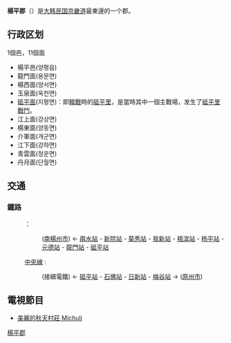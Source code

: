 {{Infobox settlement
| name                    = 杨平郡
| translit_lang1          = 韓文
| settlement_type         = [[韩国行政区划|郡]]
| translit_lang1_type1    = [[諺文|諺文]]
| translit_lang1_info1    = {{linktext|양|평|군}}
| translit_lang1_type2    = [[朝鮮漢字|漢字]]
| translit_lang1_info2    = {{linktext|楊|平|郡}}
| translit_lang1_type3    = {{nowrap|[[文化观光部2000年式|文化观光部2000年式]]}}
| translit_lang1_info3    = Yangpyeong-gun
| translit_lang1_type4    = {{nowrap|[[馬科恩-賴肖爾表記法|馬科恩-賴肖爾表記法]]}}
| translit_lang1_info4    = Yangp'yŏng kun
| image_skyline           = Yangpyeong-gun office.JPG
| image_caption           = 楊平郡廳
| image_flag              = Flag of Yangpyeong.svg
| image_map               = Gyeonggi-Yangpyeong.svg
| map_caption             = 杨平郡在韓國及京畿道的位置
| subdivision_type        = 國家
| subdivision_name        = {{ROK}}
| subdivision_type1       = [[朝鮮地區|地區]]
| subdivision_name1       = [[首都圈_(韓國)|首都圈]]
| subdivision_type2       = 省份
| subdivision_name2       = [[京畿道|京畿道]]
| parts_type              = 行政區劃
| parts                   = 1邑、11[[面_(行政區劃)|面]]
| area_total_km2          = 877.76
| population_total        = 121,364
| population_density_km2  = auto
| population_as_of        = 2022.02
| governing_body          = 楊平郡政府
| leader_title            = 郡守
| leader_name			  = {{link-ko|鄭東均|정동균}}
| leader_party            = {{MPK}}
| leader_title1           = 國會議員
| leader_name1            = [[金善教|金善教]]（{{PPP}}）
| blank1_name             = 郡樹
| blank1_info             = [[銀杏|銀杏]]
| blank2_name             = 郡花
| blank2_info             = [[迎紅杜鵑|迎紅杜鵑]]
| blank3_name             = 郡鳥
| blank3_info             = [[鳩鴿科|鳩鴿]]
}}

'''楊平郡'''（{{kor|諺=양평군|漢=楊平郡|羅=Yangpyeong gun|f=y}}）是[[大韩民国|大韩民国]][[京畿道|京畿道]]最東邊的一个郡。

== 行政区划 ==
1個邑，11個面

* 楊平邑(양평읍)
* 龍門面(용문면)
* 楊西面(양서면)
* 玉泉面(옥천면)
* [[砥平面|砥平面]](지평면)：即[[韓戰|韓戰]]時的[[砥平里|砥平里]]，是當時其中一個主戰場，发生了[[砥平里戰鬥|砥平里戰鬥]]。
* 江上面(강상면)
* 楊東面(양동면)
* 介軍面(개군면)
* 江下面(강하면)
* 青雲面(청운면)
* 丹月面(단월면)

== 交通 ==
=== 鐵路 ===
:{{韓國都市鐵道|KR1}}：
:: ([[南楊州市|南楊州市]]) ← [[两水站_(韩国)|兩水站]] - [[新院站|新院站]] - [[菊秀站|菊秀站]] - [[我新站|我新站]] - [[梧滨站|梧滨站]] - [[杨平站|杨平站]] -  [[元德站|元德站]] - [[龙门站_(京畿道)|龍門站]] - [[砥平站|砥平站]]
:[[中央線_(韓國)|中央線]] : 
:: (接續電鐵) ← [[砥平站|砥平站]] - [[石佛站_(京畿道)|石佛站]] - [[日新站_(京畿道)|日新站]] - [[梅谷站_(韓國)|梅谷站]] → ([[原州市|原州市]])<br />

== 電視節目 ==
*[[美麗的秋天村莊_Michuli|美麗的秋天村莊 Michuli]]

{{京畿道行政區劃}}

{{korea-stub}}
{{DEFAULTSORT:Yangpyeong-gun}}

[[Category:楊平郡|]]